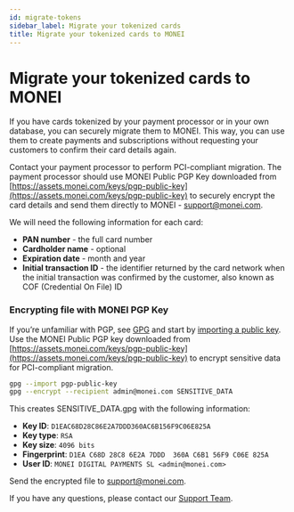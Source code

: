 ```yaml
---
id: migrate-tokens
sidebar_label: Migrate your tokenized cards
title: Migrate your tokenized cards to MONEI
---
```


# Migrate your tokenized cards to MONEI

If you have cards tokenized by your payment processor or in your own database, you can securely migrate them to MONEI. This way, you can use them to create payments and subscriptions without requesting your customers to confirm their card details again.

Contact your payment processor to perform PCI-compliant migration. The payment processor should use MONEI Public PGP Key downloaded from [https://assets.monei.com/keys/pgp-public-key](https://assets.monei.com/keys/pgp-public-key) to securely encrypt the card details and send them directly to MONEI - [support@monei.com](mailto:support@monei.com).

We will need the following information for each card:

- **PAN number** - the full card number
- **Cardholder name** - optional
- **Expiration date** - month and year
- **Initial transaction ID** - the identifier returned by the card network when the initial transaction was confirmed by the customer, also known as COF (Credential On File) ID

### Encrypting file with MONEI PGP Key

If you’re unfamiliar with PGP, see [GPG](http://gnupg.org/) and start by [importing a public key](http://www.gnupg.org/gph/en/manual.html#AEN84). Use the MONEI Public PGP key downloaded from [https://assets.monei.com/keys/pgp-public-key](https://assets.monei.com/keys/pgp-public-key) to encrypt sensitive data for PCI-compliant migration.

```bash
gpg --import pgp-public-key
gpg --encrypt --recipient admin@monei.com SENSITIVE_DATA
```

This creates SENSITIVE_DATA.gpg with the following information:

- **Key ID**: `D1EAC68D28C86E2A7DDD360AC6B156F9C06E825A`
- **Key type**: `RSA`
- **Key size**: `4096 bits`
- **Fingerprint**: `D1EA C68D 28C8 6E2A 7DDD  360A C6B1 56F9 C06E 825A`
- **User ID**: `MONEI DIGITAL PAYMENTS SL <admin@monei.com>`

Send the encrypted file to [support@monei.com](mailto:support@monei.com).

If you have any questions, please contact our [Support Team](https://support.monei.com/hc/requests/new).
